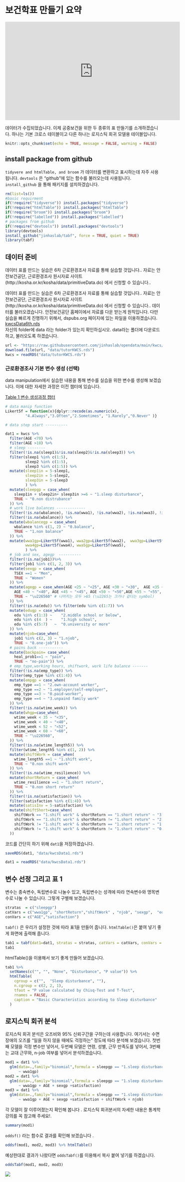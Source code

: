 # 보건학표 만들기 요약

<iframe width="560" height="315" src="https://www.youtube.com/embed/1wesP5MpKUo?si=NeeOhPYb1xrSMjhP" title="YouTube video player" frameborder="0" allow="accelerometer; autoplay; clipboard-write; encrypted-media; gyroscope; picture-in-picture; web-share" allowfullscreen></iframe>

데이터가 수집되었습니다. 이제 공중보건을 위한 두 종류의 표 만들기를 소개하겠습니다. 하나는 기본 크로스 테이블이고 다른 하나는 로지스틱 회귀 모델용 테이블입니다.

```r
knitr::opts_chunk$set(echo = TRUE, message = FALSE, warning = FALSE)
```

## install package from github

`tidyvere and htmlTable, and broom` 가 데이터를 변환하고 표시하는데 자주 사용됩니다. `devtools` 은 "github"에 있는 함수를 불러오는데 사용됩니다. <br> `install_github` 을 통해 패키지를 설치하겠습니다.

```r
rm(list=ls())
#basic requirment
if(!require("tidyverse")) install.packages("tidyverse")
if(!require("htmlTable")) install.packages("htmlTable")
if(!require("broom")) install.packages("broom")
if(!require("labelled")) install.packages("labelled")
# packages from github
if(!require("devtools")) install.packages("devtools")
library(devtools)
install_github("jinhaslab/tabf", force = TRUE, quiet = TRUE)
library(tabf)
```

## 데이터 준비

데이터 표를 만드는 실습은 6차 근로환경조사 자료를 통해 실습할 것입니다.. 자료는 안전보건공단, 근로환경조사 원시자료 사이트 (http://kosha.or.kr/kosha/data/primitiveData.do) 에서 신청할 수 있습니다..

데이터 표를 만드는 실습은 6차 근로환경조사 자료를 통해 실습할 것입니다.. 자료는 안전보건공단, 근로환경조사 원시자료 사이트 (http://kosha.or.kr/kosha/data/primitiveData.do) 에서 신청할 수 있습니다.. 데이터를 불러오겠습니다. 안전보건공단 홈페이에서 자료를 다운 받는게 원칙입니다. 다만 실습을 빠르게 진행하기 위해서, dspubs.org 페이지에 있는 파일을 이용하겠습니다. <br> <a href="https://raw.githubusercontent.com/jinhaslab/opendata/main/kwcs/kwcsData6th.rds"> kwcsData6th.rds </a> <br> 자신의 folder에 data 라는 folder가 있는지 확인하십시오. data라는 폴더에 다운로드하고, 불러오도록 하겠습니다.

```r
url <- "https://raw.githubusercontent.com/jinhaslab/opendata/main/kwcs/kwcsData6th.rds"
download.file(url, "data/tutorKWCS.rds")
kwcs = readRDS("data/tutorKWCS.rds")
```

### 근로환경조사 기본 변수 생성 (선택)

data manipulation에서 실습한 내용을 통해 변수를 실습을 위한 변수를 생성해 보겠습니다. 이에 대한 자세한 과정은 이전 챔터에 있습니다. <br>

[Table 1 변수 생성과정 챕터](#tables2)


```r
# data manip function
Likert5f = function(x){dplyr::recode(as.numeric(x), 
         "4.Always","3.Often","2.Sometimes", "1.Rarely","0.Never" )}

# data step start ----------

dat1 = kwcs %>%
  filter(AGE <70) %>%
  filter(AGE >18) %>%
  # sleep --------
  filter(!is.na(sleep1)&!is.na(sleep2)&!is.na(sleep3)) %>%
  filter(sleep1 %in% c(1:5), 
         sleep2 %in% c(1:5), 
         sleep3 %in% c(1:5)) %>%
  mutate(sleep1in = 5-sleep1, 
         sleep2in = 5-sleep2,
         sleep3in = 5-sleep3
         ) %>%
  mutate(sleepgp = case_when(
    sleep1in + sleep2in+ sleep3in >=6 ~ "1.sleep disturbance", 
    TRUE ~ "0.non distrubance"
  )) %>%
  # work live balances -------------
  filter(!is.na(wbalance), !is.na(wwa1), !is.na(wwa2), !is.na(wwa3), !is.na(wwa4), !is.na(wwa5)) %>%
  filter(!is.na(wbalance)) %>%
  mutate(wbalancegp = case_when(
    wbalance %in% c(1, 2) ~ "0.balance", 
    TRUE ~ "1.non balance"
  )) %>%
  mutate(wwa1gp=Likert5f(wwa1), wwa2gp=Likert5f(wwa2),  wwa3gp=Likert5f(wwa3), 
         wwa4gp=Likert5f(wwa4), wwa5gp=Likert5f(wwa5), 
         ) %>%
  # job and sex, agegp  ----------
  filter(!is.na(job1))%>%
  filter(job1 %in% c(1, 2, 3)) %>%
  mutate(sexgp = case_when(
    TSEX ==1 ~ "Men", 
    TRUE ~ "Women"
  )) %>%
  mutate(agegp = case_when(AGE <25 ~ "<25", AGE <30 ~ "<30",  AGE <35 ~ "<35", 
    AGE <40 ~ "<40", AGE <45 ~ "<45", AGE <50 ~ "<50",AGE <55 ~ "<55", AGE <60 ~ "<60",
    TRUE ~ "\u226560" # 나머지는 모두 >65 (\u2265는 크거나 같다는 symbol)
  )) %>%
  filter(!is.na(edu)) %>% filter(edu %in% c(1:7)) %>%
  mutate(edugp = case_when(
    edu %in% c(1:3) ~    "2.middle school or below",
    edu %in% c(4  ) ~    "1.high school",
    edu %in% c(5:7)   ~  "0.university or more"
  )) %>%
  mutate(njob=case_when(
    job1 %in% c(2, 3) ~ "1.njob", 
    TRUE ~ "0.one-job")) %>%
  # pains back -----------
  mutate(backpain= case_when(
    heal_prob1==1 ~ "pain", 
    TRUE ~ "no-pain")) %>%
  # emp_type,working hours, shiftwork, work life balance -------
  filter(!is.na(emp_type)) %>%
  filter(emp_type %in% c(1:4)) %>%
  mutate(empgp = case_when(
    emp_type ==1 ~ "2.own-account worker", 
    emp_type ==2 ~ "1.employer/self-employer", 
    emp_type ==3 ~ "0.paid-worker", 
    emp_type ==4 ~ "3.unpaind family work"
  )) %>%
  filter(!is.na(wtime_week)) %>%
  mutate(whgp=case_when(
    wtime_week < 35 ~ "<35", 
    wtime_week < 40 ~ "<40", 
    wtime_week < 52 ~ "<52", 
    wtime_week < 60 ~ "<60", 
    TRUE ~ "\u226560", 
  )) %>%
  filter(!is.na(wtime_length5)) %>%
  filter(wtime_length5 %in% c(1, 2)) %>%
  mutate(shiftWork = case_when(
    wtime_length5 ==1 ~ "1.shift work", 
    TRUE ~ "0.non shift work"
  )) %>%
  filter(!is.na(wtime_resilience)) %>%
  mutate(shortReturn = case_when(
    wtime_resilience ==1 ~ "1.short return", 
    TRUE ~ "0.non short return"
  )) %>%
  filter(!is.na(satisfaction)) %>%
  filter(satisfaction %in% c(1:4)) %>%
  mutate(satisInv = 5-satisfaction) %>%
  mutate(shiftShort=case_when(
    shiftWork == "1.shift work" & shortReturn == "1.short return" ~ "3.shift work with short return", 
    shiftWork == "1.shift work" & shortReturn != "1.short return" ~ "2.shift work", 
    shiftWork != "1.shift work" & shortReturn == "1.short return" ~ "1.day work with short return", 
    shiftWork != "1.shift work" & shortReturn != "1.short return" ~ "0.day work", 
  )) 

```

코드를 간단히 하기 위해 `dat1`을 저장하겠습니다.

```r
saveRDS(dat1, "data/kwcsData1.rds")

```

```r
dat1 = readRDS("data/kwcsData1.rds")
```

## 변수 선정 그리고 표 1

변수는 종속변수, 독립변수로 나눌수 있고, 독립변수는 성격에 따라 연속변수와 명목변수로 나눌 수 있습니다. 그렇게 구별해 보겠습니다.

```r
stratas  = c("sleepgp")
catVars = c("wwa1gp", "shortReturn","shiftWork" , "njob", "sexgp",  "edugp", "empgp")
conVars = c("AGE","satisfaction")
```

`tabf()` 은 우리가 설정한 것에 따라 표1을 만들어 줍니다. `htmlTable()`은 붙여 넣기 좋게 화면에 출력해 줍니다.

```r
tab1 = tabf(dat1=dat1, stratas = stratas, catVars = catVars, conVars = conVars)
tab1
```

htmlTable()을 이용해서 보기 좋게 만들어 보겠습니다.

```r
tab1 %>% 
  setNames(c("", "", "None", "Disturbance", "P value")) %>%
  htmlTable(
    cgroup = c("",  "Sleep disturbance", ""), 
    n.cgroup = c(2, 2, 1), 
    tfoot = "P value calculated by Chisq-Test and T-Test", 
    rnames = FALSE, 
    caption = "Basic Characteristics according to Sleep disturbance"
  ) 
```

## 로지스틱 회귀 분석

로지스틱 회귀 분석은 오즈비와 95% 신뢰구간을 구하는데 사용합니다. 여기서는 수면장애의 오즈를 "일을 하지 않을 때에도 걱정하는" 정도에 따라 분석해 보겠습니다. 첫번째 모델을 걱정 변수만 넣어서, 두번째 모델은 연령, 성별, 근무 만족도를 넣어서, 3번째는 교대 근무와, n-job 여부를 넣어서 분석하겠습니다.

```r
mod1 = dat1 %>%
  glm(data=.,family="binomial",formula = sleepgp == "1.sleep disturbance"  
      ~ wwa1gp)
mod2 = dat1 %>%
  glm(data=.,family="binomial",formula = sleepgp == "1.sleep disturbance"
      ~ wwa1gp + AGE + sexgp +satisfaction)
mod3 = dat1 %>%
  glm(data=.,family="binomial",formula = sleepgp == "1.sleep disturbance"
      ~ wwa1gp + AGE + sexgp +satisfaction + shiftWork + njob)
```

각 모델이 잘 이루어졌는지 확인해 봅니다 . 로지스틱 회귀분서의 자세한 내용은 통계학 강의를 꼭 참고해 주세요!.

```r
summary(mod1)
```

`oddsf()` 라는 함수로 결과를 확인해 보겠습니다 .

```r
oddsf(mod1, mod2, mod3) %>% htmlTable()
```

예상한대로 결과가 나왔다면 `oddsTabf()`를 이용해서 복사 붙여 넣기를 하겠습니다.

```r
oddsTabf(mod1, mod2, mod3)
```

<img src="img/logisticTable1.png"/>
